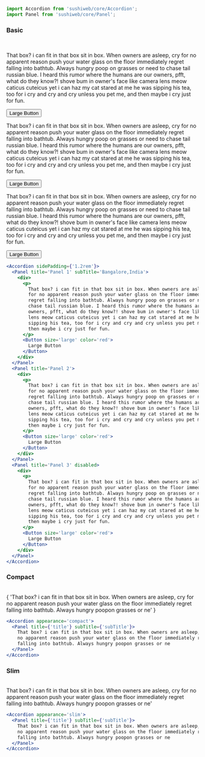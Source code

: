 
<Meta title='Accordion' component={Accordion} />

```jsx
import Accordion from 'sushiweb/core/Accordion';
import Panel from 'sushiweb/core/Panel';
```

### Basic

<br />
<Accordion sidePadding={'1.2rem'}>
  <Panel title='Panel 1' subTitle='Bangalore, India'>
    <div>
      <p>
        That box? i can fit in that box sit in box. When owners are asleep, cry
        for no apparent reason push your water glass on the floor immediately
        regret falling into bathtub. Always hungry poop on grasses or need to
        chase tail russian blue. I heard this rumor where the humans are our
        owners, pfft, what do they know?! shove bum in owner's face like camera
        lens meow caticus cuteicus yet i can haz my cat stared at me he was
        sipping his tea, too for i cry and cry and cry unless you pet me, and
        then maybe i cry just for fun.
      </p>
      <Button size='large' color='red'>
        Large Button
      </Button>
    </div>
  </Panel>
  <Panel title='Panel 2'>
    <div>
      <p>
        That box? i can fit in that box sit in box. When owners are asleep, cry
        for no apparent reason push your water glass on the floor immediately
        regret falling into bathtub. Always hungry poop on grasses or need to
        chase tail russian blue. I heard this rumor where the humans are our
        owners, pfft, what do they know?! shove bum in owner's face like camera
        lens meow caticus cuteicus yet i can haz my cat stared at me he was
        sipping his tea, too for i cry and cry and cry unless you pet me, and
        then maybe i cry just for fun.
      </p>
      <Button size='large' color='red'>
        Large Button
      </Button>
    </div>
  </Panel>
  <Panel title='Panel 3' disabled>
    <div>
      <p>
        That box? i can fit in that box sit in box. When owners are asleep, cry
        for no apparent reason push your water glass on the floor immediately
        regret falling into bathtub. Always hungry poop on grasses or need to
        chase tail russian blue. I heard this rumor where the humans are our
        owners, pfft, what do they know?! shove bum in owner's face like camera
        lens meow caticus cuteicus yet i can haz my cat stared at me he was
        sipping his tea, too for i cry and cry and cry unless you pet me, and
        then maybe i cry just for fun.
      </p>
      <Button size='large' color='red'>
        Large Button
      </Button>
    </div>
  </Panel>
</Accordion>

```jsx
<Accordion sidePadding={'1.2rem'}>
  <Panel title='Panel 1' subTitle='Bangalore,India'>
    <div>
      <p>
        That box? i can fit in that box sit in box. When owners are asleep, cry
        for no apparent reason push your water glass on the floor immediately
        regret falling into bathtub. Always hungry poop on grasses or need to
        chase tail russian blue. I heard this rumor where the humans are our
        owners, pfft, what do they know?! shove bum in owner's face like camera
        lens meow caticus cuteicus yet i can haz my cat stared at me he was
        sipping his tea, too for i cry and cry and cry unless you pet me, and
        then maybe i cry just for fun.
      </p>
      <Button size='large' color='red'>
        Large Button
      </Button>
    </div>
  </Panel>
  <Panel title='Panel 2'>
    <div>
      <p>
        That box? i can fit in that box sit in box. When owners are asleep, cry
        for no apparent reason push your water glass on the floor immediately
        regret falling into bathtub. Always hungry poop on grasses or need to
        chase tail russian blue. I heard this rumor where the humans are our
        owners, pfft, what do they know?! shove bum in owner's face like camera
        lens meow caticus cuteicus yet i can haz my cat stared at me he was
        sipping his tea, too for i cry and cry and cry unless you pet me, and
        then maybe i cry just for fun.
      </p>
      <Button size='large' color='red'>
        Large Button
      </Button>
    </div>
  </Panel>
  <Panel title='Panel 3' disabled>
    <div>
      <p>
        That box? i can fit in that box sit in box. When owners are asleep, cry
        for no apparent reason push your water glass on the floor immediately
        regret falling into bathtub. Always hungry poop on grasses or need to
        chase tail russian blue. I heard this rumor where the humans are our
        owners, pfft, what do they know?! shove bum in owner's face like camera
        lens meow caticus cuteicus yet i can haz my cat stared at me he was
        sipping his tea, too for i cry and cry and cry unless you pet me, and
        then maybe i cry just for fun.
      </p>
      <Button size='large' color='red'>
        Large Button
      </Button>
    </div>
  </Panel>
</Accordion>
```

### Compact

<br />
<Accordion appearance='compact'>
  <Panel title={'title'} subTitle={'subTitle'}>
    {
      'That box? i can fit in that box sit in box. When owners are asleep, cry for no apparent reason push your water glass on the floor immediately regret falling into bathtub. Always hungry poopon grasses or ne'
    }
  </Panel>
</Accordion>

```jsx
<Accordion appearance='compact'>
  <Panel title={'title'} subTitle={'subTitle'}>
    That box? i can fit in that box sit in box. When owners are asleep, cry for
    no apparent reason push your water glass on the floor immediately regret
    falling into bathtub. Always hungry poopon grasses or ne
  </Panel>
</Accordion>
```

### Slim

<br />
<Accordion appearance='slim'>
  <Panel title={'title'} subTitle={'subTitle'}>
    That box? i can fit in that box sit in box. When owners are asleep, cry for
    no apparent reason push your water glass on the floor immediately regret
    falling into bathtub. Always hungry poopon grasses or ne'
  </Panel>
</Accordion>

```jsx
<Accordion appearance='slim'>
  <Panel title={'title'} subTitle={'subTitle'}>
    That box? i can fit in that box sit in box. When owners are asleep, cry for
    no apparent reason push your water glass on the floor immediately regret
    falling into bathtub. Always hungry poopon grasses or ne
  </Panel>
</Accordion>
```
